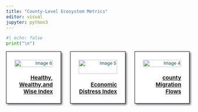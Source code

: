 ---
title: "County-Level Ecosystem Metrics"
editor: visual
jupyter: python3
---

```{python}
#| echo: false
print("\n")
```

```{=html}
<div class="grid-container">
  <div class="grid-item">
    <div class="grid-image">
      <img src="C:\Users\k332z234\Documents\driving-adoption-metrics\pages\images\healthy-wise-index.png" alt="Image 6">
    </div>
    <p class="grid-text"><a href="posts/healthy-wealthy-wise.html">Healthy, Wealthy,and Wise Index</a></p>
 </div>
   <div class="grid-item">
    <div class="grid-image">
      <img src="C:\Users\k332z234\Documents\driving-adoption-metrics\pages\images\distress_index.png" alt="Image 5">
    </div>
    <p class="grid-text"><a href="posts/economic-distress-index.html">Economic Distress Index</a></p>
  </div>
  <div class="grid-item">
    <div class="grid-image">
      <img src="C:\Users\k332z234\Documents\driving-adoption-metrics\pages\images\migration.png" alt="Image 4">
    </div>
    <p class="grid-text"><a href="posts/county-migration-flows.html">county Migration Flows</a></p>
  </div>



<style>
  .grid-container {
  display: grid;
  grid-template-columns: repeat(3, 1fr);
  gap: 25px;
}

.grid-item {
  background-color: white;
  border: 1px solid black;
  text-align: right;
  display: flex;
  flex-direction: column;
  justify-content: space-between;
  font-size: 12px;
  padding: 22px;
  padding-bottom: 5%;
  box-shadow: 3px 3px 5px #63666A;
}

.grid-image {
  position: relative;
  height: 100%;
  width: 100%;
  object-fit: cover;
  margin-bottom: 10px;
}

img {
  height: 100%;
  width: 100%;
  object-fit: cover;
}

.grid-text {
    position: relative;
    text-decoration: none;
    color: #164a58;
    font-size: 15px;
    margin-top: 10px;
    padding-left: 0px;
    text-decoration: none;
    font-weight: bold; /* make text bold */
  }
  body {
      color: #164a58;
    }

</style>
```
